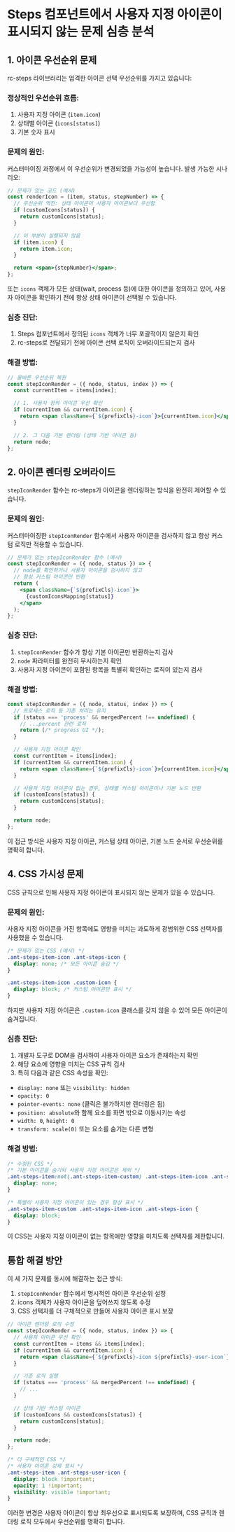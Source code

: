 # Steps 컴포넌트에서 사용자 지정 아이콘이 표시되지 않는 문제 심층 분석

## 1. 아이콘 우선순위 문제

rc-steps 라이브러리는 엄격한 아이콘 선택 우선순위를 가지고 있습니다:

### 정상적인 우선순위 흐름:
1. 사용자 지정 아이콘 (`item.icon`)
2. 상태별 아이콘 (`icons[status]`)
3. 기본 숫자 표시

### 문제의 원인:
커스터마이징 과정에서 이 우선순위가 변경되었을 가능성이 높습니다. 발생 가능한 시나리오:

```jsx
// 문제가 있는 코드 (예시)
const renderIcon = (item, status, stepNumber) => {
  // 우선순위 역전: 상태 아이콘이 사용자 아이콘보다 우선함
  if (customIcons[status]) {
    return customIcons[status];
  }

  // 이 부분이 실행되지 않음
  if (item.icon) {
    return item.icon;
  }

  return <span>{stepNumber}</span>;
};
```

또는 `icons` 객체가 모든 상태(wait, process 등)에 대한 아이콘을 정의하고 있어, 사용자 아이콘을 확인하기 전에 항상 상태 아이콘이 선택될 수 있습니다.

### 심층 진단:
1. Steps 컴포넌트에서 정의된 `icons` 객체가 너무 포괄적이지 않은지 확인
2. rc-steps로 전달되기 전에 아이콘 선택 로직이 오버라이드되는지 검사

### 해결 방법:
```jsx
// 올바른 우선순위 복원
const stepIconRender = ({ node, status, index }) => {
  const currentItem = items[index];

  // 1. 사용자 정의 아이콘 우선 확인
  if (currentItem && currentItem.icon) {
    return <span className={`${prefixCls}-icon`}>{currentItem.icon}</span>;
  }

  // 2. 그 다음 기본 렌더링 (상태 기반 아이콘 등)
  return node;
};
```

## 2. 아이콘 렌더링 오버라이드

`stepIconRender` 함수는 rc-steps가 아이콘을 렌더링하는 방식을 완전히 제어할 수 있습니다.

### 문제의 원인:
커스터마이징한 `stepIconRender` 함수에서 사용자 아이콘을 검사하지 않고 항상 커스텀 로직만 적용할 수 있습니다.

```jsx
// 문제가 있는 stepIconRender 함수 (예시)
const stepIconRender = ({ node, status }) => {
  // node를 확인하거나 사용자 아이콘을 검사하지 않고
  // 항상 커스텀 아이콘만 반환
  return (
    <span className={`${prefixCls}-icon`}>
      {customIconsMapping[status]}
    </span>
  );
};
```

### 심층 진단:
1. `stepIconRender` 함수가 항상 기본 아이콘만 반환하는지 검사
2. `node` 파라미터를 완전히 무시하는지 확인
3. 사용자 지정 아이콘이 포함된 항목을 특별히 확인하는 로직이 있는지 검사

### 해결 방법:
```jsx
const stepIconRender = ({ node, status, index }) => {
  // 프로세스 로직 등 기존 처리는 유지
  if (status === 'process' && mergedPercent !== undefined) {
    // ...percent 관련 로직
    return (/* progress UI */);
  }

  // 사용자 지정 아이콘 확인
  const currentItem = items[index];
  if (currentItem && currentItem.icon) {
    return <span className={`${prefixCls}-icon`}>{currentItem.icon}</span>;
  }

  // 사용자 지정 아이콘이 없는 경우, 상태별 커스텀 아이콘이나 기본 노드 반환
  if (customIcons[status]) {
    return customIcons[status];
  }

  return node;
};
```

이 접근 방식은 사용자 지정 아이콘, 커스텀 상태 아이콘, 기본 노드 순서로 우선순위를 명확히 합니다.

## 4. CSS 가시성 문제

CSS 규칙으로 인해 사용자 지정 아이콘이 표시되지 않는 문제가 있을 수 있습니다.

### 문제의 원인:
사용자 지정 아이콘을 가진 항목에도 영향을 미치는 과도하게 광범위한 CSS 선택자를 사용했을 수 있습니다.

```css
/* 문제가 있는 CSS (예시) */
.ant-steps-item-icon .ant-steps-icon {
  display: none; /* 모든 아이콘 숨김 */
}

.ant-steps-item-icon .custom-icon {
  display: block; /* 커스텀 아이콘만 표시 */
}
```

하지만 사용자 지정 아이콘은 `.custom-icon` 클래스를 갖지 않을 수 있어 모든 아이콘이 숨겨집니다.

### 심층 진단:
1. 개발자 도구로 DOM을 검사하여 사용자 아이콘 요소가 존재하는지 확인
2. 해당 요소에 영향을 미치는 CSS 규칙 검사
3. 특히 다음과 같은 CSS 속성을 확인:
- `display: none` 또는 `visibility: hidden`
- `opacity: 0`
- `pointer-events: none` (클릭은 불가하지만 렌더링은 됨)
- `position: absolute`와 함께 요소를 화면 밖으로 이동시키는 속성
- `width: 0`, `height: 0`
- `transform: scale(0)` 또는 요소를 숨기는 다른 변형

### 해결 방법:
```css
/* 수정된 CSS */
/* 기본 아이콘을 숨기되 사용자 지정 아이콘은 제외 */
.ant-steps-item:not(.ant-steps-item-custom) .ant-steps-item-icon .ant-steps-icon {
  display: none;
}

/* 특별히 사용자 지정 아이콘이 있는 경우 항상 표시 */
.ant-steps-item-custom .ant-steps-item-icon .ant-steps-icon {
  display: block;
}
```

이 CSS는 사용자 지정 아이콘이 없는 항목에만 영향을 미치도록 선택자를 제한합니다.

## 통합 해결 방안

이 세 가지 문제를 동시에 해결하는 접근 방식:

1. `stepIconRender` 함수에서 명시적인 아이콘 우선순위 설정
2. icons 객체가 사용자 아이콘을 덮어쓰지 않도록 수정
3. CSS 선택자를 더 구체적으로 만들어 사용자 아이콘 표시 보장

```jsx
// 아이콘 렌더링 로직 수정
const stepIconRender = ({ node, status, index }) => {
  // 사용자 아이콘 우선 확인
  const currentItem = items && items[index];
  if (currentItem && currentItem.icon) {
    return <span className={`${prefixCls}-icon ${prefixCls}-user-icon`}>{currentItem.icon}</span>;
  }

  // 기존 로직 실행
  if (status === 'process' && mergedPercent !== undefined) {
    // ...
  }

  // 상태 기반 커스텀 아이콘
  if (customIcons && customIcons[status]) {
    return customIcons[status];
  }

  return node;
};
```

```css
/* 더 구체적인 CSS */
/* 사용자 아이콘 강제 표시 */
.ant-steps-item .ant-steps-user-icon {
  display: block !important;
  opacity: 1 !important;
  visibility: visible !important;
}
```

이러한 변경은 사용자 아이콘이 항상 최우선으로 표시되도록 보장하며, CSS 규칙과 렌더링 로직 모두에서 우선순위를 명확히 합니다.
